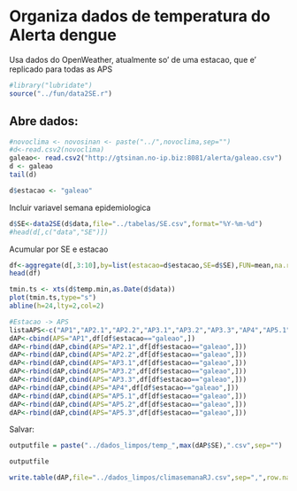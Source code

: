 Organiza dados de temperatura do Alerta dengue 
===============================================
Usa dados do OpenWeather, atualmente so' de uma estacao, que e' replicado para
todas as APS

```r
#library("lubridate")
source("../fun/data2SE.r")
```

Abre dados: 
-----------

```r
#novoclima <- novosinan <- paste("../",novoclima,sep="")
#d<-read.csv2(novoclima)
galeao<- read.csv2("http://gtsinan.no-ip.biz:8081/alerta/galeao.csv")
d <- galeao
tail(d)
```

```r
d$estacao <- "galeao"
```

Incluir variavel semana epidemiologica

```r
d$SE<-data2SE(d$data,file="../tabelas/SE.csv",format="%Y-%m-%d")
#head(d[,c("data","SE")])
```

Acumular por SE e estacao
```r
df<-aggregate(d[,3:10],by=list(estacao=d$estacao,SE=d$SE),FUN=mean,na.rm=TRUE)
head(df)
```

```r
tmin.ts <- xts(d$temp.min,as.Date(d$data))
plot(tmin.ts,type="s")
abline(h=24,lty=2,col=2)
```


```r
#Estacao -> APS
listaAPS<-c("AP1","AP2.1","AP2.2","AP3.1","AP3.2","AP3.3","AP4","AP5.1","AP5.2","AP5.3")
dAP<-cbind(APS="AP1",df[df$estacao=="galeao",])
dAP<-rbind(dAP,cbind(APS="AP2.1",df[df$estacao=="galeao",]))
dAP<-rbind(dAP,cbind(APS="AP2.2",df[df$estacao=="galeao",]))
dAP<-rbind(dAP,cbind(APS="AP3.1",df[df$estacao=="galeao",]))
dAP<-rbind(dAP,cbind(APS="AP3.2",df[df$estacao=="galeao",]))
dAP<-rbind(dAP,cbind(APS="AP3.3",df[df$estacao=="galeao",]))
dAP<-rbind(dAP,cbind(APS="AP4",df[df$estacao=="galeao",]))
dAP<-rbind(dAP,cbind(APS="AP5.1",df[df$estacao=="galeao",]))
dAP<-rbind(dAP,cbind(APS="AP5.2",df[df$estacao=="galeao",]))
dAP<-rbind(dAP,cbind(APS="AP5.3",df[df$estacao=="galeao",]))
```

Salvar:
```r
outputfile = paste("../dados_limpos/temp_",max(dAP$SE),".csv",sep="")
```

```r
outputfile
```

```r
write.table(dAP,file="../dados_limpos/climasemanaRJ.csv",sep=",",row.names=FALSE)
```
